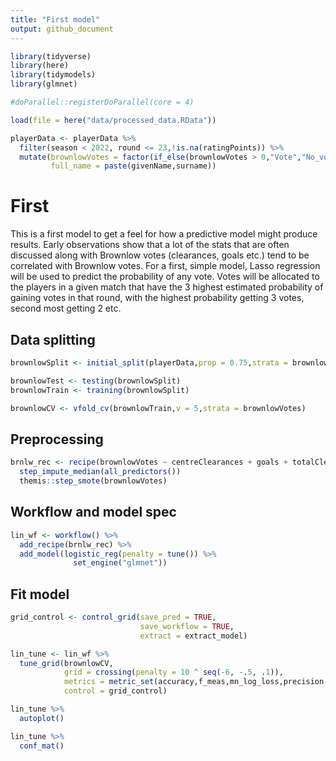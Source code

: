 ```yaml
---
title: "First model"
output: github_document
---
```


```r
library(tidyverse)
library(here)
library(tidymodels)
library(glmnet)

#doParallel::registerDoParallel(core = 4)

load(file = here("data/processed_data.RData"))

playerData <- playerData %>% 
  filter(season < 2022, round <= 23,!is.na(ratingPoints)) %>% 
  mutate(brownlowVotes = factor(if_else(brownlowVotes > 0,"Vote","No_vote")),
         full_name = paste(givenName,surname))
```

# First

This is a first model to get a feel for how a predictive model might produce results. Early observations show that a lot of the stats that are often discussed along with Brownlow votes (clearances, goals etc.) tend to be correlated with Brownlow votes. For a first, simple model, Lasso regression will be used to predict the probability of any vote. Votes will be allocated to the players in a given match that have the 3 highest estimated probability of gaining votes in that round, with the highest probability getting 3 votes, second most getting 2 etc. 

## Data splitting

```r
brownlowSplit <- initial_split(playerData,prop = 0.75,strata = brownlowVotes)

brownlowTest <- testing(brownlowSplit)
brownlowTrain <- training(brownlowSplit)

brownlowCV <- vfold_cv(brownlowTrain,v = 5,strata = brownlowVotes)

```


## Preprocessing

```r
brnlw_rec <- recipe(brownlowVotes ~ centreClearances + goals + totalClearances + stoppageClearances + shotsAtGoal + marksInside50 + goalAssists + ratingPoints + inside50S + goalAccuracy, data = brownlowTrain) %>% 
  step_impute_median(all_predictors())
  themis::step_smote(brownlowVotes)
```

## Workflow and model spec

```r
lin_wf <- workflow() %>%
  add_recipe(brnlw_rec) %>%
  add_model(logistic_reg(penalty = tune()) %>%
              set_engine("glmnet"))
```

## Fit model

```r
grid_control <- control_grid(save_pred = TRUE,
                             save_workflow = TRUE,
                             extract = extract_model)

lin_tune <- lin_wf %>%
  tune_grid(brownlowCV,
            grid = crossing(penalty = 10 ^ seq(-6, -.5, .1)),
            metrics = metric_set(accuracy,f_meas,mn_log_loss,precision,recall),
            control = grid_control)

lin_tune %>% 
  autoplot()

lin_tune %>% 
  conf_mat()
```

